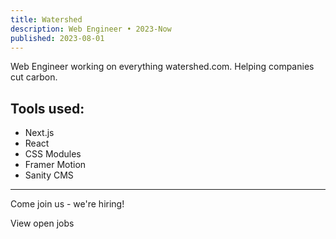 ```yaml
---
title: Watershed
description: Web Engineer • 2023-Now
published: 2023-08-01
---
```


Web Engineer working on everything watershed.com. Helping companies cut carbon.

## Tools used:

- Next.js
- React
- CSS Modules
- Framer Motion
- Sanity CMS

---

Come join us - we're hiring!

<ButtonLink href="/">View open jobs</ButtonLink>
